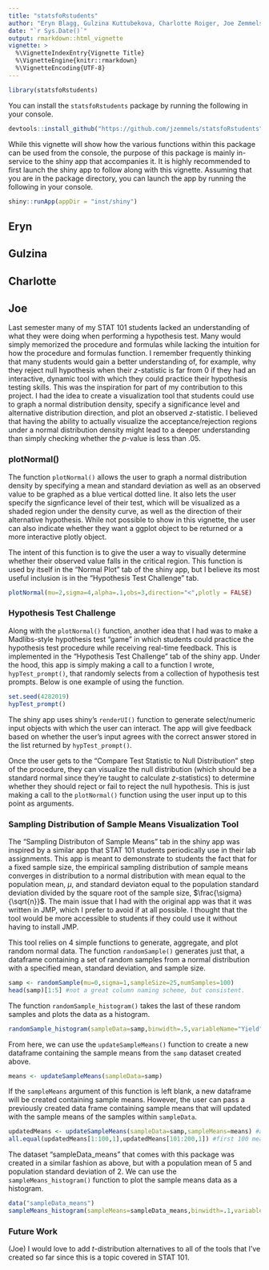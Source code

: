 ```yaml
---
title: "statsfoRstudents"
author: "Eryn Blagg, Gulzina Kuttubekova, Charlotte Roiger, Joe Zemmels"
date: "`r Sys.Date()`"
output: rmarkdown::html_vignette
vignette: >
  %\VignetteIndexEntry{Vignette Title}
  %\VignetteEngine{knitr::rmarkdown}
  %\VignetteEncoding{UTF-8}
---
```


<style type="text/css">
.main-container {
  max-width: 2500px;
  margin-left: auto;
  margin-right: auto;
}
</style>

```r
library(statsfoRstudents)
```

You can install the $\texttt{statsfoRstudents}$ package by running the following in your console.

```r
devtools::install_github("https://github.com/jzemmels/statsfoRstudents")
```


While this vignette will show how the various functions within this package can be used from the console, the purpose of this package is mainly in-service to the shiny app that accompanies it. It is highly recommended to first launch the shiny app to follow along with this vignette. Assuming that you are in the package directory, you can launch the app by running the following in your console.

```r
shiny::runApp(appDir = "inst/shiny")
```

## Eryn

## Gulzina

## Charlotte

## Joe

Last semester many of my STAT 101 students lacked an understanding of what they were doing when performing a hypothesis test. Many would simply memorized the procedure and formulas while lacking the intuition for how the procedure and formulas function. I remember frequently thinking that many students would gain a better understanding of, for example, why they reject null hypothesis when their $z$-statistic is far from 0 if they had an interactive, dynamic tool with which they could practice their hypothesis testing skills. This was the inspiration for part of my contribution to this project. I had the idea to create a visualization tool that students could use to graph a normal distribution density, specify a significance level and alternative distribution direction, and plot an observed $z$-statistic. I believed that having the ability to actually visualize the acceptance/rejection regions under a normal distribution density  might lead to a deeper understanding than simply checking whether the $p$-value is less than .05.

### plotNormal()

The function $\texttt{plotNormal()}$ allows the user to graph a normal distribution density by specifying a mean and standard deviation as well as an observed value to be graphed as a blue vertical dotted line. It also lets the user specify the signficance level of their test, which will be visualized as a shaded region under the density curve, as well as the direction of their alternative hypothesis. While not possible to show in this vignette, the user can also indicate whether they want a ggplot object to be returned or a more interactive plotly object.

The intent of this function is to give the user a way to visually determine whether their observed value falls in the critical region. This function is used by itself in the "Normal Plot" tab of the shiny app, but I believe its most useful inclusion is in the "Hypothesis Test Challenge" tab.

```r
plotNormal(mu=2,sigma=4,alpha=.1,obs=3,direction="<",plotly = FALSE)
```

<!--
Below is a snapshot of the usage of $\texttt{plotNormal()}$ in the "Normal Plot" tab of the shiny app.

<img src="images/normalDistributionShinyPic.JPG" width="700">
-->

### Hypothesis Test Challenge

Along with the $\texttt{plotNormal()}$ function, another idea that I had was to make a Madlibs-style hypothesis test "game" in which students could practice the hypothesis test procedure while receiving real-time feedback. This is implemented in the "Hypothesis Test Challenge" tab of the shiny app. Under the hood, this app is simply making a call to a function I wrote, $\texttt{hypTest_prompt()}$, that randomly selects from a collection of hypothesis test prompts. Below is one example of using the function.

```r
set.seed(4282019)
hypTest_prompt()
```

The shiny app uses shiny's $\texttt{renderUI()}$ function to generate select/numeric input objects with which the user can interact. The app will give feedback based on whether the user's input agrees with the correct answer stored in the list returned by $\texttt{hypTest_prompt()}$.

<!--
<img src="images/hypothesisTestExamplePic.JPG" width="700">
-->

Once the user gets to the "Compare Test Statistic to Null Distribution" step of the procedure, they can visualize the null distribution (which should be a standard normal since they're taught to calculate $z$-statistics) to determine whether they should reject or fail to reject the null hypothesis. This is just making a call to the $\texttt{plotNormal()}$ function using the user input up to this point as arguments.

### Sampling Distribution of Sample Means Visualization Tool

The "Sampling Distributon of Sample Means" tab in the shiny app was inspired by a similar app that STAT 101 students periodically use in their lab assignments. This app is meant to demonstrate to students the fact that for a fixed sample size, the empirical sampling distribution of sample means converges in distribution to a normal distribution with mean equal to the population mean, $\mu$, and standard deviaton equal to the population standard deviation divided by the square root of the sample size, $\frac{\sigma}{\sqrt{n}}$. The main issue that I had with the original app was that it was written in JMP, which I prefer to avoid if at all possible. I thought that the tool would be more accessible to students if they could use it without having to install JMP.

This tool relies on 4 simple functions to generate, aggregate, and plot random normal data. The function $\texttt{randomSample()}$ generates just that, a dataframe containing a set of random samples from a normal distribution with a specified mean, standard deviation, and sample size.

```r
samp <- randomSample(mu=0,sigma=1,sampleSize=25,numSamples=100)
head(samp)[1:5] #not a great column naming scheme, but consistent.
```

The function $\texttt{randomSample_histogram()}$ takes the last of these random samples and plots the data as a histogram.

```r
randomSample_histogram(sampleData=samp,binwidth=.5,variableName="Yield",plotly=FALSE)
```

From here, we can use the $\texttt{updateSampleMeans()}$ function to create a new dataframe containing the sample means from the $\texttt{samp}$ dataset created above.

```r
means <- updateSampleMeans(sampleData=samp)
```

If the $\texttt{sampleMeans}$ argument of this function is left blank, a new dataframe will be created containing sample means. However, the user can pass a previously created data frame containing sample means that will updated with the sample means of the samples within $\texttt{sampleData}$.

```r
updatedMeans <- updateSampleMeans(sampleData=samp,sampleMeans=means) #append the same 100 sample means to the means df
all.equal(updatedMeans[1:100,1],updatedMeans[101:200,1]) #first 100 means are the same as the last 100 means
```

The dataset "sampleData_means" that comes with this package was created in a similar fashion as above, but with a population mean of 5 and population standard deviation of 2. We can use the $\texttt{sampleMeans_histogram()}$ function to plot the sample means data as a histogram.

```r
data("sampleData_means")
sampleMeans_histogram(sampleMeans=sampleData_means,binwidth=.1,variableName="Yield",plotly=FALSE)
```

<!--
Below is a picture of the original tool as seen in JMP.

<img src="images/meanSamplingDistributionJMP.JPG" width="700">

And following is a picture of my version of the tool in shiny.

<img src="images/meanSamplingDistributionShiny.JPG" width="700">
-->

### Future Work

(Joe) I would love to add $t$-distribution alternatives to all of the tools that I've created so far since this is a topic covered in STAT 101.
